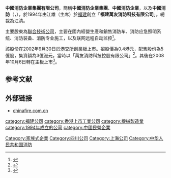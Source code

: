 {{About|中华人民共和国一家民营企业|中华人民共和国国家消防力量|国家综合性消防救援队伍}}

'''中國消防企業集團有限公司'''，簡稱'''中國消防企業集團'''、'''中國消防企業'''，以及'''中國消防'''（'''{{lang-en|China Fire Safety Enterprise Group Limited}}'''，{{hkex|0445}}），於1994年由江雄（主席）於[[福建|福建]]創立「'''福建萬友消防科技有限公司'''」。總裁為江清。

主要股東為[[聯合技術公司|聯合技術公司]]，主要在國內經營生產和銷售消防车、消防应急照明系统、消防装备、消防专业施工，以及联网远程自动监控<ref>{{Cite web |url=http://www.chinafire.com.cn/about/profile.asp |title=中國消防企業集團有限公司簡介 |access-date=2013-09-04 |archive-date=2013-08-21 |archive-url=https://web.archive.org/web/20130821034838/http://www.chinafire.com.cn/about/profile.asp |dead-url=no }}</ref>。

該股份在2002年9月30日於[[港交所|港交所]][[香港創業板|創業板]]上市。招股價為0.4港元，配售股份為5億股，集資額為3億港元，當時以「萬友消防科技控股有限公司」<ref>{{Cite web |url=http://www.hkexnews.hk/newlistings/prospectuses/tc_8201pro-20020923chap01.pdf |title=萬友消防科技控股有限公司（中國消防企業集團有限公司前身）招股資料 |access-date=2013-09-04 |archive-url=https://web.archive.org/web/20140116215604/http://www.hkexnews.hk/newlistings/prospectuses/tc_8201pro-20020923chap01.pdf |archive-date=2014-01-16 |dead-url=yes }}</ref>。其後在2008年10月6日轉在主板上市<ref>{{Cite web |url=http://www.hkexnews.hk/listedco/listconews/GEM/2008/0925/GLN20080925005_C.pdf |title=中國消防企業集團有限公司轉板資料 |access-date=2013-09-04 |archive-date=2014-01-16 |archive-url=https://web.archive.org/web/20140116235656/http://www.hkexnews.hk/listedco/listconews/GEM/2008/0925/GLN20080925005_C.pdf |dead-url=no }}</ref>。

== 参考文献 ==
{{Reflist}}

== 外部链接 ==
*[http://www.chinafire.com.cn chinafire.com.cn]{{Wayback|url=http://www.chinafire.com.cn/ |date=20130806162856 }}

[[category:福建公司|category:福建公司]]
[[category:香港上市工業公司|category:香港上市工業公司]]
[[category:機械製造業|category:機械製造業]]
[[category:1994年成立的公司|category:1994年成立的公司]]
[[category:中國民營企業|category:中國民營企業]]
[[Category:家族式企業|Category:家族式企業]]
[[Category:四川公司|Category:四川公司]]
[[Category:上海公司|Category:上海公司]]
[[Category:中华人民共和国消防|Category:中华人民共和国消防]]